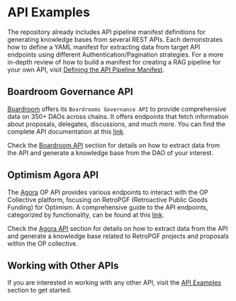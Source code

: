 # API Examples
The repository already includes API pipeline manifest definitions for generating knowledge bases from several REST APIs. Each demonstrates how to define a YAML manifest for extracting data from target API endpoints using different Authentication/Pagination strategies. For a more in-depth review of how to build a manifest for creating a RAG pipeline for your own API, visit [Defining the API Pipeline Manifest](/manifest-definition).

## Boardroom Governance API
[Boardroom](https://boardroom.io/) offers its `Boardrooms Governance API` to provide comprehensive data on 350+ DAOs across chains. It offers endpoints that fetch information about proposals, delegates, discussions, and much more. You can find the complete API documentation at this [link](https://docs.boardroom.io/docs/api/cd5e0c8aa2bc1-overview).

Check the [Boardroom API](/apis/boardroom-api) section for details on how to extract data from the API and generate a knowledge base from the DAO of your interest.

## Optimism Agora API
The [Agora](https://www.agora.xyz/#Product) OP API provides various endpoints to interact with the OP Collective platform, focusing on RetroPGF (Retroactive Public Goods Funding) for Optimism. A comprehensive guide to the API endpoints, categorized by functionality, can be found at this [link](https://vote.optimism.io/api_v1).

Check the [Agora API](/apis/agora-api) section for details on how to extract data from the API and generate a knowledge base related to RetroPGF projects and proposals within the OP collective.

## Working with Other APIs
If you are interested in working with any other API, visit the [API Examples](/apis/other-api-sources) section to get started.
